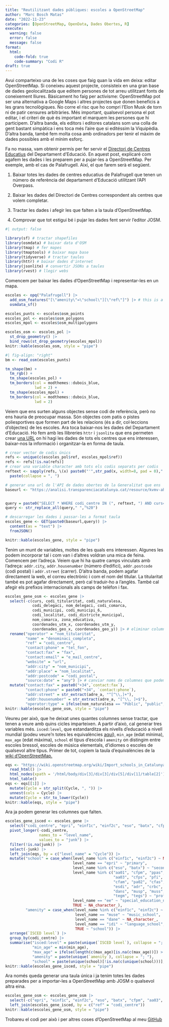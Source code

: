 ```yaml
---
title: "Reutilitzant dades públiques: escoles a OpenStreetMap"
author: "Marc Bosch Matas"
date: "2022-11-23"
categories: [OpenStreetMap, OpenData, Dades Obertes, R]
execute:
  warning: false
  error: false
  message: false
format:
  html: 
    code-fold: true
    code-summary: "Codi R"
draft: true
---
```


Avui comparteixo una de les coses que faig quan la vida em deixa: editar OpenStreetMap. Si coneixeu aquest projecte, consisteix en una gran base de dades geolocalitzada que editem persones de tot arreu utilitzant fonts de coneixement lliures. Bàsicament ho faig per activisme: OpenStreetMap pot ser una alternativa a Google Maps i altres projectes que donen beneficis a les grans tecnològiques. No corre el risc que ho compri l'Elon Musk de torn ni de patir censures arbitràries. Més important, qualsevol persona el pot editar, i el criteri de què és important el marquem les persones que hi participem. D'altra banda, els editors i editores catalans som una colla de gent bastant simpàtica i ens toca més l'aire que si editéssim la Viquipèdia. D'altra banda, també fem molta cosa amb ordinadors per tenir el màxim de dades possibles amb el mínim esforç.

Fa no massa, vam obtenir permís per fer servir el [Directori de Centres Educatius](https://analisi.transparenciacatalunya.cat/Educaci-/Directori-de-centres-docents-anual-Base-2020/kvmv-ahh4) del Departament d'Educació. En aquest post, explicaré com agafem les dades i les preparem per a pujar-les a OpenStreetMap. Per exemple, amb el cas de Palafrugell. Així, el que farem serà el següent.

1) Baixar totes les dades de centres educatius de Palafrugell que tenen un número de referència del departament d'Educació utilitzant l'API Overpass.

2) Baixar les dades del Directori de Centres correspondent als centres que volem completar.

3) Tractar les dades i afegir les que falten a la taula d'OpenStreetMap.

4) Comprovar que tot estigui bé i pujar les dades fent servir l'editor JOSM.

```r
#| output: false

library(sf) # tractar shapefiles
library(osmdata) # baixar data d'OSM
library(tmap) # fer mapes
library(tmaptools) # baixar mapa base
library(tidyverse) # tractar taules
library(httr) # baixar dades d'internet
library(jsonlite) # convertir JSONs a taules
library(rvest) # llegir webs
```



Comencem per baixar les dades d'OpenStreetMap i representar-les en un mapa.

```r
escoles <- opq("Palafrugell") |> 
  add_osm_features("[\"amenity\"=\"school\"][\"ref\"]") |> # this is a lot more cumbersome but allows to filter for missing tags
  osmdata_sf()

escoles_punts <- escoles$osm_points
escoles_pol <- escoles$osm_polygons
escoles_mpol <- escoles$osm_multipolygons

escoles_osm <- escoles_pol |> 
  st_drop_geometry() |> 
  bind_rows(st_drop_geometry(escoles_mpol))
knitr::kable(escoles_osm, style = "pipe")
```


```r
#| fig-align: "right"
bm <- read_osm(escoles_punts)

tm_shape(bm) + 
  tm_rgb() + 
  tm_shape(escoles_pol) + 
  tm_borders(col = modthemes::dubois_blue,
             lwd = 2) + 
  tm_shape(escoles_mpol) + 
  tm_borders(col = modthemes::dubois_blue,
             lwd = 2)
```

Veiem que ens surten alguns objectes sense codi de referència, però no ens hauria de preocupar massa. Són objectes com patis o pistes poliesportives que formen part de les relacions (és a dir, col·leccions d'objectes) de les escoles. Ara toca baixar-nos les dades del Departament d'Educació. Ho fem amb les llibreries ```httr``` i ```jsonlite``` que ens permeten crear [una URL](https://analisi.transparenciacatalunya.cat/resource/kvmv-ahh4.json?$query=SELECT%20*%20WHERE%20codi_centre%20IN%20('17002491',%20'17002511',%20'17006782',%20'17002557',%20'17002521',%20'17002481',%20'17004876',%20'17008523',%20'17002545')%20AND%20curs='2022/2023') on hi hagi les dades de tots els centres que ens interessen, baixar-nos la informació i organitzar-la en forma de taula. 


```r
# crear vector de codis únics
refs <- unique(c(escoles_pol$ref, escoles_mpol$ref))
refs <- refs[!is.na(refs)]
# crear una variable character amb tots els codis separats per codis
reftext <- sapply(refs, \(x) paste0("'",str_pad(x, width=8, pad = 0),"'")) |> 
  paste(collapse = ", ")

# generar una url de l'API de dades obertes de la Generalitat que ens
baseurl <- "https://analisi.transparenciacatalunya.cat/resource/kvmv-ahh4.json?$query="


query = paste0("SELECT * WHERE codi_centre IN (", reftext, ") AND curs='2022/2023'")
query <- str_replace_all(query," ","%20")

# descarregar les dades i passar-les a format taula
escoles_gene <- GET(paste0(baseurl,query)) |> 
  content(as = "text") |> 
  fromJSON()

knitr::kable(escoles_gene, style = "pipe")
```


Tenim un munt de variables, moltes de les quals ens interessen. Algunes les podem incorporar tal i com van i d'altres voldran una mica de feina. Comencem per l'adreça. Veiem que hi ha quatre camps vinculats amb l'adreça: ```addr.city```, ```addr.housenumber``` (número d'edifici), ```addr.postcode``` (codi postal) i ```addr.street``` (carrer). D'altra banda, podem agafar directament la web, el correu electrònic i  com el nom del titular. La titularitat també es pot agafar directament, però cal traduir-ho a l'anglès. També cal afegir els prefixos internacionals als camps de telèfon i fax.

```r
escoles_gene_osm <- escoles_gene |> 
  select(-c(curs, codi_titularitat, codi_naturalesa, 
            codi_delegaci, nom_delegaci, codi_comarca,
            codi_municipi, codi_municipi_6, 
            codi_localitat, codi_districte_municipal, 
            nom_comarca, zona_educativa,
            coordenades_utm_x, coordenades_utm_y,
            coordenades_geo_x, coordenades_geo_y)) |> # eliminar columnes que no calen
  rename("operator" = "nom_titularitat",
         "name" = "denominaci_completa",
         "ref" = "codi_centre",
         "contact:phone" = "tel_fon",
         "contact:fax" = "fax",
         "contact:email" = "e_mail_centre",
         "website" = "url",
         "addr:city" = "nom_municipi",
         "addr:place" = "nom_localitat",
         "addr:postcode" = "codi_postal",
         "source:date" = "any") |> # canviar noms de columnes que podem adaptar "tal qual"
  mutate("contact:fax" = paste0("+34",`contact:fax`),
         "contact:phone" = paste0("+34", `contact:phone`),
         "addr:street" = str_extract(adre_a, "^[^\\,]+"),
         "addr:housenumber" = str_extract(adre_a, "[^\\, ]+$"),
         "operator:type" = ifelse(nom_naturalesa == "Públic", "public", "private"))
knitr::kable(escoles_gene_osm, style = "pipe")
```


Veureu per això, que he deixat unes quantes columnes sense tractar, que tenen a veure amb quins cicles imparteixen. A partir d'això, cal generar tres variables més. ```isced:level```, que estandarditza els nivells d'educació a nivell mundial (podeu veure'n totes les equivalències [aquí](http://uis.unesco.org/sites/default/files/documents/international-standard-classification-of-education-1997-en_0.pdf)), ```min_age``` (edat mínima), ```max_age``` (edat màxima), ```school``` el tipus d'escola i ```amenity``` on distingim entre escoles bressol, escoles de música elementals, d'idiomes o escoles de qualsevol altre tipus. Primer de tot, copiem la taula d'equivalències de la [wiki d'OpenStreetMap.](https://wiki.openstreetmap.org/wiki/Import_schools_in_Catalunya)


```r
eqs <- "https://wiki.openstreetmap.org/wiki/Import_schools_in_Catalunya" |> 
  read_html() |> 
  html_nodes(xpath = '/html/body/div[3]/div[3]/div[5]/div[1]/table[2]') |> 
  html_table()
eqs <- eqs[[1]] |> 
  mutate(Cycle = str_split(Cycle, ", ")) |> 
  unnest(cols = Cycle) |> 
  mutate(Cycle = str_to_lower(Cycle))
knitr::kable(eqs, style = "pipe")
```



Ara ja podem generar les columnes que falten.

```r
escoles_gene_isced <- escoles_gene |> 
  select("codi_centre", "epri", "einf1c", "einf2c", "eso", "batx", "cfpm", "aa03", "cfps", "pfi") |> 
  pivot_longer(-codi_centre,
               names_to = "level_name",
               values_to = "junk") |> 
  filter(!is.na(junk)) |> 
  select(-junk) |> 
  left_join(eqs, by = c("level_name" = "Cycle")) |> 
  mutate("school" = case_when(level_name %in% c("einf1c", "einf2c") ~ NA_character_,
                              level_name == "epri" ~ "primary",
                              level_name %in% c("eso", "batx") ~ "secondary",
                              level_name %in% c("aa01", "cfpm", "ppas", 
                                                "aa03", "cfps", "pfi", "pa01",
                                                "cfam", "pa02", "cfas",
                                                "esdi", "adr", "crbc",
                                                "dans", "musp", "muss",
                                                "tegm", "tegs") ~ "professional",
                              level_name == "ee" ~ "special_education_needs",
                              TRUE ~ NA_character_),
         "amenity" = case_when(level_name %in% c("einf1c", "einf2c") ~ "kindergarten",
                               level_name == "muse" ~ "music_school",
                               level_name == "dane" ~ NA_character_,
                               level_name == "idi" ~ "language_school",
                               TRUE ~ "school")) |> 
  arrange(`ISCED level`) |> 
  group_by(codi_centre) |> 
  summarise("isced:level" = paste(unique(`ISCED level`), collapse = "; "),
            "min_age" = min(min_age),
            "max_age" = ifelse(length(c(max_age)[is.na(c(max_age))]) > 0, NA_integer_,max(max_age)),
            "amenity" = paste(unique(`amenity`), collapse = "; "),
            "school" = paste(unique(school)[!is.na(c(unique(school)))], collapse = "; "))
knitr::kable(escoles_gene_isced, style = "pipe")
```


Ara només queda generar una taula única i ja tenim totes les dades preparades per a importar-les a OpenStreetMap amb JOSM o qualsevol altra eina.

```r
escoles_gene_osm <- escoles_gene_osm |> 
  select(-c("epri", "einf1c", "einf2c", "eso", "batx", "cfpm", "aa03", "cfps", "pfi", "nom_naturalesa", "adre_a")) |> 
  left_join(escoles_gene_isced, by = c("ref" = "codi_centre"))
knitr::kable(escoles_gene_osm, style = "pipe")
```


Trobareu el codi per això i per altres coses d'OpenStreetMap al meu [GitHub](https://github.com/marcboschmatas/coses_openstreetmap)